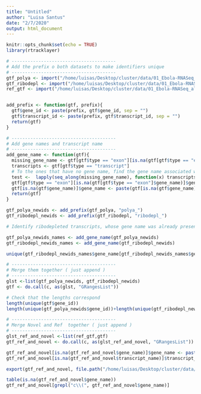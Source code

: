 ```yaml
---
title: "Untitled"
author: "Luisa Santus"
date: "2/7/2020"
output: html_document
---
```


```r
knitr::opts_chunk$set(echo = TRUE)
library(rtracklayer)
```




```r
# ---------------------------------------
# Add the prefix o both datasets to make identifiers unique
# ---------------------------------------
gtf_polya <- import("/home/luisas/Desktop/cluster/data/01_Ebola-RNASeq_all/03_novel_lncrnas/01_novel_expressed/novel_expressed_polyA.gtf")
gtf_ribodepl <- import("/home/luisas/Desktop/cluster/data/01_Ebola-RNASeq_all/03_novel_lncrnas/01_novel_expressed/novel_expressed_ribodepl_newtopolyA.gtf")
ref_gtf <- import("/home/luisas/Desktop/cluster/data/01_Ebola-RNASeq_all/01_PreliminaryFiles_rheMac10/gene_annotations/rheMac10_EBOV-Kikwit.gtf")


add_prefix <- function(gtf, prefix){
  gtf$gene_id <- paste(prefix, gtf$gene_id, sep = "") 
  gtf$transcript_id <- paste(prefix, gtf$transcript_id, sep = "") 
  return(gtf)
}

# ---------------------------------------                        
# Add gene names and transcript name
# ---------------------------------------
add_gene_name <- function(gtf){
  missing_gene_name <- gtf[gtf$type == "exon"][is.na(gtf[gtf$type == "exon"]$gene_name)]                                
  transcripts <- gtf[gtf$type == "transcript"]
  # To the ones that have no gene name, find the gene name associated with the transcript ID and use it
  test <-  lapply(seq_along(missing_gene_name), function(x) transcripts[transcripts$transcript_id == missing_gene_name[x]$transcript_id]$gene_name)
  gtf[gtf$type == "exon"][is.na(gtf[gtf$type == "exon"]$gene_name)]$gene_name <- unlist(test)
  gtf[is.na(gtf$gene_name)]$gene_name <- paste(gtf[is.na(gtf$gene_name)]$gene_id, "_unkown", sep = "")
  return(gtf)
}

gtf_polya_newids <- add_prefix(gtf_polya, "polya_")
gtf_ribodepl_newids <- add_prefix(gtf_ribodepl, "ribodepl_")

# Identify ribodepleted transcripts, whose gene name was already present in the poly(A) ones.

gtf_polya_newids_names <- add_gene_name(gtf_polya_newids)
gtf_ribodepl_newids_names <- add_gene_name(gtf_ribodepl_newids)

unique(gtf_ribodepl_newids_names$gene_name[gtf_ribodepl_newids_names$gene_name %in% gtf_polya_newids_names$gene_name])

# ---------------------------------------
# Merge them together ( just append ) 
# ---------------------------------------
glst <-list(gtf_polya_newids, gtf_ribodepl_newids)
gtf <- do.call(c, as(glst, "GRangesList"))

# Check that the lengths correspond 
length(unique(gtf$gene_id))
length(unique(gtf_polya_newids$gene_id))+length(unique(gtf_ribodepl_newids$gene_id))

# ---------------------------------------
# Merge Novel and Ref  together ( just append ) 
# ---------------------------------------
glst_ref_and_novel <-list(ref_gtf,gtf)
gtf_ref_and_novel <- do.call(c, as(glst_ref_and_novel, "GRangesList"))

gtf_ref_and_novel[is.na(gtf_ref_and_novel$gene_name)]$gene_name <- paste(gtf_ref_and_novel[is.na(gtf_ref_and_novel$gene_name)]$gene_id, "_unkown", sep = "") 
gtf_ref_and_novel[is.na(gtf_ref_and_novel$transcript_name)]$transcript_name <-paste(gtf_ref_and_novel[is.na(gtf_ref_and_novel$transcript_name)]$transcript_id, "_unkown", sep = "")  

export(gtf_ref_and_novel, file.path("/home/luisas/Desktop/cluster/data/01_Ebola-RNASeq_all/03_novel_lncrnas/02_final_catalogue/rheMac10_EBOV-Kikivit_and_novelcatalogue_with_names.gtf"))  

table(is.na(gtf_ref_and_novel$gene_name))
gtf_ref_and_novel[grepl("c\\(", gtf_ref_and_novel$gene_name)]
```
